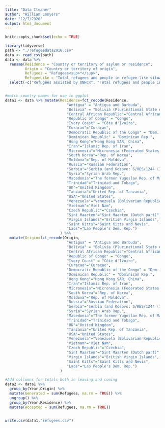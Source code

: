 ```yaml
---
title: "Data Cleaner"
author: "William Conyers"
date: "12/7/2020"
output: html_document
---
```


```r
knitr::opts_chunk$set(echo = TRUE)
```

```r
library(tidyverse)
path <- "./refugeedata2016.csv"
data <- read_csv(path)
data <- data %>%
  rename(Residence = "Country or territory of asylum or residence",
         Origin = "Country or territory of origin",
         Refugees = "Refugees<sup>*</sup>",
         RefugeeLike = "Total refugees and people in refugee-like situations<sup>**</sup>") %>%
  select(-c("Refugees assisted by UNHCR", "Total refugees and people in refugee-like situations assisted by UNHCR"))


#match country names for use in ggplot
data1 <- data %>% mutate(Residence=fct_recode(Residence, 
                            "Antigua" = "Antigua and Barbuda",
                            "Bolivia" = "Bolivia (Plurinational State of)",
                            "Central African Republic"="Central African Rep.",
                            "Republic of Congo" = "Congo",
                            "Ivory Coast" = "Côte d'Ivoire",
                            "Curacao"="Curaçao",
                            "Democratic Republic of the Congo" = "Dem. Rep. of the Congo",
                            "Dominican Republic" = "Dominican Rep.",
                            "Hong Kong"="Hong Kong SAR, China",
                            "Iran"="Islamic Rep. of Iran",
                            "Micronesia"="Micronesia (Federated States of)",
                            "South Korea"="Rep. of Korea",
                            "Moldova"="Rep. of Moldova",
                            "Russia"="Russian Federation",
                            "Serbia"="Serbia (and Kosovo: S/RES/1244 (1999))",
                            "Syria"="Syrian Arab Rep.",
                            "Macedonia"="The former Yugoslav Rep. of Macedonia",
                            "Trinidad"="Trinidad and Tobago",
                            "UK"="United Kingdom",
                            "Tanzania"="United Rep. of Tanzania",
                            "USA"="United States",
                            "Venezuela"="Venezuela (Bolivarian Republic of)",
                            "Vietnam"="Viet Nam",
                            "Czech Republic"="Czechia",
                            "Sint Maarten"="Sint Maarten (Dutch part)",
                            "Virgin Islands"="British Virgin Islands",
                            "Saint Kitts"="Saint Kitts and Nevis",
                            "Laos"="Lao People's Dem. Rep.")
                         ) %>%
  mutate(Origin=fct_recode(Origin, 
                            "Antigua" = "Antigua and Barbuda",
                            "Bolivia" = "Bolivia (Plurinational State of)",
                            "Central African Republic"="Central African Rep.",
                            "Republic of Congo" = "Congo",
                            "Ivory Coast" = "Côte d'Ivoire",
                            "Curacao"="Curaçao",
                            "Democratic Republic of the Congo" = "Dem. Rep. of the Congo",
                            "Dominican Republic" = "Dominican Rep.",
                            "Hong Kong"="Hong Kong SAR, China",
                            "Iran"="Islamic Rep. of Iran",
                            "Micronesia"="Micronesia (Federated States of)",
                            "South Korea"="Rep. of Korea",
                            "Moldova"="Rep. of Moldova",
                            "Russia"="Russian Federation",
                            "Serbia"="Serbia (and Kosovo: S/RES/1244 (1999))",
                            "Syria"="Syrian Arab Rep.",
                            "Macedonia"="The former Yugoslav Rep. of Macedonia",
                            "Trinidad"="Trinidad and Tobago",
                            "UK"="United Kingdom",
                            "Tanzania"="United Rep. of Tanzania",
                            "USA"="United States",
                            "Venezuela"="Venezuela (Bolivarian Republic of)",
                            "Vietnam"="Viet Nam",
                            "Czech Republic"="Czechia",
                            "Sint Maarten"="Sint Maarten (Dutch part)",
                            "Virgin Islands"="British Virgin Islands",
                            "Saint Kitts"="Saint Kitts and Nevis",
                            "Laos"="Lao People's Dem. Rep.")
                         )

#Add collumns for totals both in leaving and coming
data2 <- data1 %>%
  group_by(Year,Origin) %>%
  mutate(Generated = sum(Refugees, na.rm = TRUE)) %>%
  ungroup() %>%
  group_by(Year,Residence) %>%
  mutate(Accepted = sum(Refugees, na.rm = TRUE))


write.csv(data1,"refugees.csv")
```

